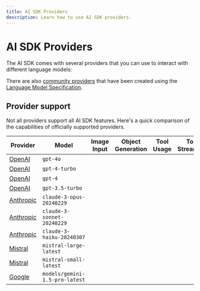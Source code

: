 ```yaml
---
title: AI SDK Providers
description: Learn how to use AI SDK providers.
---
```


# AI SDK Providers

The AI SDK comes with several providers that you can use to interact with different language models:

<OfficialModelCards />

There are also [community providers](./community-providers) that have been created using the [Language Model Specification](./community-providers/custom-providers).

<CommunityModelCards />

## Provider support

Not all providers support all AI SDK features. Here's a quick comparison of the capabilities of officially supported providers.

| Provider                                                   | Model                          | Image Input         | Object Generation   | Tool Usage          | Tool Streaming      |
| ---------------------------------------------------------- | ------------------------------ | ------------------- | ------------------- | ------------------- | ------------------- |
| [OpenAI](/providers/ai-sdk-providers/openai)               | `gpt-4o`                       | <Check size={18} /> | <Check size={18} /> | <Check size={18} /> | <Check size={18} /> |
| [OpenAI](/providers/ai-sdk-providers/openai)               | `gpt-4-turbo`                  | <Check size={18} /> | <Check size={18} /> | <Check size={18} /> | <Check size={18} /> |
| [OpenAI](/providers/ai-sdk-providers/openai)               | `gpt-4`                        | <Cross size={18} /> | <Check size={18} /> | <Check size={18} /> | <Check size={18} /> |
| [OpenAI](/providers/ai-sdk-providers/openai)               | `gpt-3.5-turbo`                | <Cross size={18} /> | <Check size={18} /> | <Check size={18} /> | <Check size={18} /> |
| [Anthropic](/providers/ai-sdk-providers/anthropic)         | `claude-3-opus-20240229`       | <Check size={18} /> | <Check size={18} /> | <Check size={18} /> | <Check size={18} /> |
| [Anthropic](/providers/ai-sdk-providers/anthropic)         | `claude-3-sonnet-20240229`     | <Check size={18} /> | <Check size={18} /> | <Check size={18} /> | <Check size={18} /> |
| [Anthropic](/providers/ai-sdk-providers/anthropic)         | `claude-3-haiku-20240307`      | <Check size={18} /> | <Check size={18} /> | <Check size={18} /> | <Check size={18} /> |
| [Mistral](/providers/ai-sdk-providers/mistral)             | `mistral-large-latest`         | <Cross size={18} /> | <Check size={18} /> | <Check size={18} /> | <Check size={18} /> |
| [Mistral](/providers/ai-sdk-providers/mistral)             | `mistral-small-latest`         | <Cross size={18} /> | <Check size={18} /> | <Check size={18} /> | <Check size={18} /> |
| [Google](/providers/ai-sdk-providers/google-generative-ai) | `models/gemini-1.5-pro-latest` | <Check size={18} /> | <Check size={18} /> | <Check size={18} /> | <Check size={18} /> |
